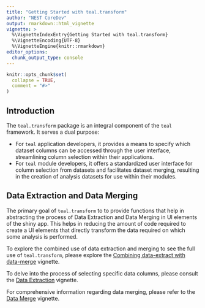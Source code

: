```yaml
---
title: "Getting Started with teal.transform"
author: "NEST CoreDev"
output: rmarkdown::html_vignette
vignette: >
  %\VignetteIndexEntry{Getting Started with teal.transform}
  %\VignetteEncoding{UTF-8}
  %\VignetteEngine{knitr::rmarkdown}
editor_options:
  chunk_output_type: console
---
```


```r
knitr::opts_chunk$set(
  collapse = TRUE,
  comment = "#>"
)
```

## Introduction

The `teal.transform` package is an integral component of the `teal` framework.
It serves a dual purpose:

- For `teal` application developers, it provides a means to specify which dataset columns can be accessed through the user interface, streamlining column selection within their applications.
- For `teal` module developers, it offers a standardized user interface for column selection from datasets and facilitates dataset merging, resulting in the creation of analysis datasets for use within their modules.

## Data Extraction and Data Merging

The primary goal of `teal.transform` to to provide functions that help in abstracting the process of Data Extraction and Data Merging in UI elements of the shiny app.
This helps in reducing the amount of code required to create a UI elements that directly transform the data required on which some analysis is performed.

To explore the combined use of data extraction and merging to see the full use of `teal.transform`, please explore the [Combining data-extract with data-merge](data-extract-merge.html) vignette.

To delve into the process of selecting specific data columns, please consult the [Data Extraction](data-extract.html)  vignette.

For comprehensive information regarding data merging, please refer to the [Data Merge](data-merge.html) vignette.
